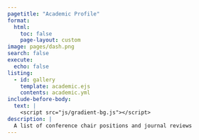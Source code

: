 ```yaml
---
pagetitle: "Academic Profile"
format:
  html:
    toc: false
    page-layout: custom
image: pages/dash.png
search: false
execute:
  echo: false
listing:
  - id: gallery
    template: academic.ejs
    contents: academic.yml
include-before-body:
  text: |
    <script src="js/gradient-bg.js"></script>
description: |
  A list of conference chair positions and journal reviews
---
```


::: {.grid .column-page}

:::

::: {#gallery .column-page}
:::

```{=html}
<style>

#hero-banner {
  padding-top: 35px;
  background-color: rgb(237,243,249);
}

#quarto-content main { 
  margin-top: 0;
  padding-top: 0;
}


html {
  scroll-behavior: smooth;
}

.headline {
font-size: 1.25em;
font-weight: 300;
padding-bottom: 1em;
}

.headline p {
  margin: 0;
  padding-bottom: 0.2rem;
}

.headline a {
  text-decoration: none;
}

.headline ul li {
  margin-bottom: 0.3em;
}

.carousel.card {
  padding-top: 2em;
}

.carousel img {
  width: 70%;
  margin-bottom: 110px;
}

.carousel-control-prev-icon, .carousel-control-next-icon {
  margin-bottom: 110px;
}

.carousel-caption {
  padding-top: 1em;
}

.touch {
  
}
</style>
```